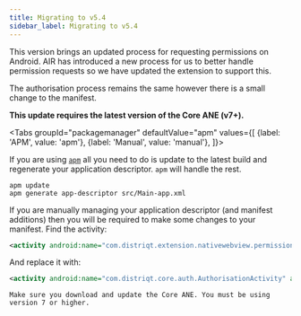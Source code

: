 ```yaml
---
title: Migrating to v5.4
sidebar_label: Migrating to v5.4
---
```



This version brings an updated process for requesting permissions on Android. 
AIR has introduced a new process for us to better handle permission requests so we have updated the extension to support this.

The authorisation process remains the same however there is a small change to the manifest.

**This update requires the latest version of the Core ANE (v7+).**


<Tabs
  groupId="packagemanager"
  defaultValue="apm"
  values={[
    {label: 'APM', value: 'apm'},
    {label: 'Manual', value: 'manual'},
  ]}>

  <TabItem value="apm" >

If you are using [`apm`](https://github.com/airsdk/apm) all you need to do is update to the latest build and regenerate your application descriptor. `apm` will handle the rest.

```
apm update 
apm generate app-descriptor src/Main-app.xml
```

  </TabItem>
  <TabItem value="manual" >

If you are manually managing your application descriptor (and manifest additions) then you will be required to make some changes to your manifest. Find the activity:

```xml
<activity android:name="com.distriqt.extension.nativewebview.permissions.AuthorisationActivity" android:theme="@android:style/Theme.Translucent.NoTitleBar" android:exported="false" />
```

And replace it with:

```xml
<activity android:name="com.distriqt.core.auth.AuthorisationActivity" android:theme="@android:style/Theme.Translucent.NoTitleBar" android:exported="false" />
```

```note Core
Make sure you download and update the Core ANE. You must be using version 7 or higher.
```

  </TabItem>
  
</Tabs>

